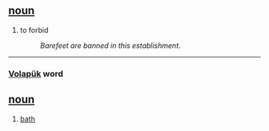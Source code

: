 == [[noun]] ==
#to forbid
#:''Barefeet are banned in this establishment''.

----

=== [[Volapük]] word === 
== [[noun]] == 
# [[bath]]